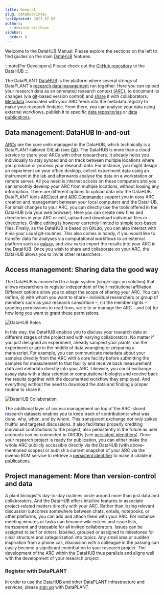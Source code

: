 ```yaml
---
title: General
slug: datahub/index
lastUpdated: 2023-07-07
authors:
  - dominik-brilhaus
sidebar:
  order: 0
---
```


Welcome to the DataHUB Manual. 
Please explore the sections on the left to find guides on the main [DataHUB](https://git.nfdi4plants.org) features.

:::note[For Developers]
Please check out the [GitHub repository](https://github.com/nfdi4plants/DataHUB) to the DataHUB
:::


The DataPLANT [DataHUB](/nfdi4plants.knowledgebase/datahub) is the platform where several strings of DataPLANT's 
[research data management](/nfdi4plants.knowledgebase/fundamentals/research-data-management) run together. 
Here you can upload your research data as an annotated research context 
([ARC](/nfdi4plants.knowledgebase/core-concepts/arc)), to document its changes (via [git](/nfdi4plants.knowledgebase/fundamentals/version-control-git)-based 
version control) and [share](/nfdi4plants.knowledgebase/fundamentals/data-sharing/) it with collaborators. [Metadata](/nfdi4plants.knowledgebase/fundamentals/metadata)
associated with your ARC feeds into the metadata registry to make your research findable. 
From there, you can analyse your data using external workflows, publish it to specific 
[data repositories](/nfdi4plants.knowledgebase/fundamentals/public-data-repositories) or [data publications](/nfdi4plants.knowledgebase/fundamentals/data-publications/).

## Data management: DataHUB In-and-out


[ARCs](/nfdi4plants.knowledgebase/core-concepts/arc) are the core units managed in the DataHUB, which technically is a DataPLANT-tailored GitLab (see [Git](/nfdi4plants.knowledgebase/fundamentals/version-control-git)). The DataHUB is more than a cloud service to share your ARCs with other researchers. It already helps you individually to stay synced and on track between multiple locations where you produce or process your research data. For instance, you might design an experiment on your office desktop, collect experiment data using an instrument in the lab and afterwards analyse the data on a workstation or remote server. All you need is internet access on these computers and you can smoothly develop your ARC from multiple locations, without loosing any information.
There are different options to upload data into the DataHUB. DataPLANT tools [ARCitect](/nfdi4plants.knowledgebase/arcitect) and [ARC Commander](/nfdi4plants.knowledgebase/arc-commander) support you in easy ARC creation and management between your local computers and the DataHUB. For small changes to your ARC, you can directly use the tools offered in the DataHUB (via your web browser). Here you can create new files and directories in your ARC or edit, upload and download individual files or directories. Online editing is however currently limited to simple text-based files. Finally, as the DataHUB is based on GitLab, you can also interact with it via your usual git-routines. This also comes in handy, if you would like to transfer data for analyses via computational workflows to an external platform such as [galaxy](https://plants.usegalaxy.eu/), and *vice versa* import the results into your ARC in the DataHUB. Once you wish to share and collaborate on your ARC, the DataHUB allows you to invite other researchers.

## Access management: Sharing data the good way

The DataHUB is connected to a login system (single sign-on solution) that allows researchers to register independent of their institutional affiliation. Different options allow you to adapt the scope of sharing your ARC. You can define, (i) with whom you want to share  &ndash; individual researchers or group of members such as your research consortium &ndash;, (ii) the member rights &ndash; granting permissions to read from, write to or manage the ARC &ndash; and (iii) for how long you want to grant these permissions. 

![DataHUB Roles](@images/datahub/datahub-roles.png)

In this way, the DataHUB enables you to discuss your research data at different stages of the project and with varying collaborators. No matter if you just designed an experiment, already sampled your plants, ran the experiment or are in the middle of data wrangling or preparing a manuscript. For example, you can communicate metadata about your samples directly from the ARC with a core facility before submitting the samples for measurement to that facility and receive back measurement data and metadata directly into your ARC. Likewise, you could exchange assay data with a data scientist or computational biologist and receive back the results together with the documented workflow they employed. And everything without the need to download the data and finding a proper routine to share it.

![DataHUB Collaboration](@images/datahub/datahub-collaboration.png)

The additional layer of access management on top of the ARC-stored research datasets enables you to keep track of contributions: what was done, why, when, and by whom. This transparent exchange not only spikes fruitful and targeted discussions. It also facilitates properly crediting individual contributions to the project, also persistently in the future as user accounts can be connected to ORCIDs (see [persistent identifiers](/nfdi4plants.knowledgebase/fundamentals/persistent-identifiers/)).
Once your research project is ready for publication, you can either make the whole ARC publicly accessible directly via the DataHUB (with above-mentioned scopes) or publish a current snapshot of your ARC via the invenio RDM service to retrieve a [persistent identifier](/nfdi4plants.knowledgebase/fundamentals/persistent-identifiers/) to make it citable in [publications](/nfdi4plants.knowledgebase/fundamentals/data-publications/).

## Project management: More than version-control and data

A plant biologist's day-to-day routines circle around more than just data and collaborators. And the DataHUB offers intuitive features to associate project-related matters directly with your ARC. Rather than losing relevant discussion outcomes somewhere between chats, emails, notebooks, or other platforms, you can add and attach them with your ARC. For instance meeting minutes or tasks can become wiki entries and issue lists, transparent and traceable for all invited collaborators. Issues can be assigned to self or others, labelled, grouped or assigned to milestones for clear structure and categorization into topics. Any small idea or sudden inspiration from a phone call, discussion with a colleague in the passing can easily become a significant contribution to your research project. The development of the ARC within the DataHUB thus parallels and aligns well with the development of your research project.

### Register with DataPLANT

In order to use the [DataHUB](/nfdi4plants.knowledgebase/datahub) and other DataPLANT infrastructure and services, please [sign up](/nfdi4plants.knowledgebase/datahub/datahub-account) with DataPLANT.  
